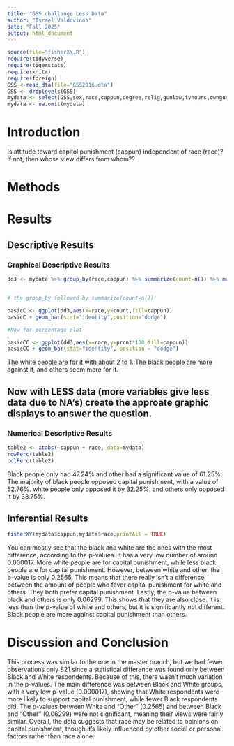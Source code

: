 ```yaml
---
title: "GSS challange Less Data"
author: "Israel Valdovinos"
date: "Fall 2025"
output: html_document
---
```




```r
source(file="fisherXY.R")
require(tidyverse)
require(tigerstats)
require(knitr)
require(foreign)
GSS <-read.dta(file="GSS2016.dta")
GSS <- droplevels(GSS)
mydata <- select(GSS,sex,race,cappun,degree,relig,gunlaw,tvhours,owngun,age,wordsum)
mydata <- na.omit(mydata)
```

# Introduction

<!--In this section you explain what you are trying to show.  Where did the data come from?  What is the research or other question you are trying to answer?.  If you skimp in this section expect to be marked down in your grade. Paint a picture of the project a couple of paragraphs is expected!-->

Is attitude toward capitol punishment (cappun) independent of race (race)?
If not, then whose view differs from whom??

# Methods

<!--Decide on your methods:  use "variable analysis" or other appropriate descriptors.  Make sure to choose at least one graphical method and at least one numerical method. Discuss what data manipulations may be needed for example subsetting or other binning procedures and what sort of graphical displays and inferential tools will be used!-->

# Results

<!--Divide this section into two sub-sections:  One for your descriptive  results and one for your inferential results.!-->

## Descriptive Results

### Graphical Descriptive Results

<!--Graphical results here.  Make sure to show your code.  Provide appropriate labels for axes, giving units if possible, and provide a good title for the graph, too.  Use the graphical results to describe the patterns if any that exist in the data as focused toward the research question. Bottom line is to explain the features of the graph that are relevant to conforming or departing to what is expected by your null hypothesis !-->

```r
dd3 <- mydata %>% group_by(race,cappun) %>% summarize(count=n()) %>% mutate(prcnt=count/sum(count))


# the group_by followed by summarize(count=n())

basicC <- ggplot(dd3,aes(x=race,y=count,fill=cappun))
basicC + geom_bar(stat="identity",position="dodge")

#Now for percentage plot

basicCC <- ggplot(dd3,aes(x=race,y=prcnt*100,fill=cappun)) 
basicCC + geom_bar(stat="identity", position = "dodge")
```

The white people are for it with about 2 to 1. The black people are more against it, and others seem more for it.

## Now with LESS data (more variables give less data due to NA's) create the approate graphic displays to answer the question.





### Numerical Descriptive Results

<!--Numerical results go here. Use the numerical results to describe the patterns if any that exist in the data as focused toward the research question!-->

```r
table2 <- xtabs(~cappun + race, data=mydata)
rowPerc(table2)
colPerc(table2)
```

Black people only had 47.24% and other had a significant value of 61.25%. The majority of black people opposed capital punishment, with a value of 52.76%. white people only opposed it by 32.25%, and others only opposed it by 38.75%.


## Inferential Results

<!--State hypothesis clearly.  Make sure your discussion of the inferential test covers all the aspects that the test output produces, such as test statistic, p-value etc.  Make a decision about the null hypothesis, explain the assumptions on which the selected test/procedure was based, and why the chosen procedure satisfys the assumptions and is appropriate to answer the research question!-->

```r
fisherXY(mydata$cappun,mydata$race,printAll = TRUE)
```

You can mostly see that the black and white are the ones with the most difference, according to the p-values. It has a very low number of around 0.000017. More white people are for capital punishment, while less black people are for capital punishment. However, between white and other, the p-value is only 0.2565. This means that there really isn't a difference between the amount of people who favor capital punishment for white and others. They both prefer capital punishment. Lastly, the p-value between black and others is only 0.06299. This shows that they are also close. It is less than the p-value of white and others, but it is significantly not different. Black people are more against capital punishment than others.

# Discussion and Conclusion

<!--Discussion and conclusion here.  If you found a relationship be sure to consider whether the relationship occurs because one of the variavbles causes the other, or whether they perhasps are related for some other reason.  Watch the chapter 6 videos from the GeorgeTown videos collection.!-->

This process was similar to the one in the master branch, but we had fewer observations only 821 since a statistical difference was found only between Black and White respondents. Because of this, there wasn’t much variation in the p-values. The main difference was between Black and White groups, with a very low p-value (0.000017), showing that White respondents were more likely to support capital punishment, while fewer Black respondents did. The p-values between White and “Other” (0.2565) and between Black and “Other” (0.06299) were not significant, meaning their views were fairly similar. Overall, the data suggests that race may be related to opinions on capital punishment, though it’s likely influenced by other social or personal factors rather than race alone.
